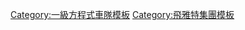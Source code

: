 <noinclude>{{noteTA
|G1=F1
}}</noinclude>{{Navbox
| name       = 法拉利車隊
| title      = {{flagicon|Italy}}  [[法拉利車隊|{{color|White|法拉利車隊}}]]
| state      = {{{state<includeonly>|collapsed</includeonly>}}}
| basestyle = background:#D40000; color:white; 
| bodyclass = hlist

| group1 = 關鍵人物
| list1 = 
* [[恩佐·法拉利]]（創辦人）
* [[約翰·埃爾坎]]（主席）
* {{le|贝内德托·维尼亚|Benedetto Vigna}}（CEO）
* [[马蒂亚·比诺托]]（車隊領隊）
* {{le|洛伊克·比瓜斯|Loïc Bigois}}
* {{le|喬克·克利爾|Jock Clear}}
* {{le|西蒙尼·雷斯塔|Simone Resta}}
* {{le|馬西莫·里沃拉|Massimo Rivola}}
* {{le|洛倫佐·薩西|Lorenzo Sassi}}

| group2 = 現任車手
| list2 = 
* 16. {{flagicon|MON}} [[夏尔·勒克莱尔]]
* 55. {{flagicon|ESP}} [[小卡洛斯·塞恩斯]]

| group3 = 儲備車手
| list3 = 
* 99. {{flagicon|ITA}} [[安東尼奧·焦維納齊]]
* 47. {{flagicon|GER}} [[米克·舒马赫]]
* {{flagicon|ISR}} [[罗伯特·施瓦茨曼]]

| group4 = [[法拉利車手學院|{{color|white|法拉利車手學院}}]]
| list4 = 
* {{flagicon|GBR}} [[克勞姆·伊洛特]]
* {{flagicon|MCO}} {{le|艾法亞·陸克萊|Arthur Leclerc}}
* {{flagicon|SWE}} {{le|迪諾·貝加諾維奇|Dino Beganovic}}
* {{flagicon|BEL}} {{le|瑪雅·維格|Maya Weug}}
* {{flagicon|GBR}} {{le|奧利華·貝爾曼|Oliver Bearman}}

| group5 = 世界冠軍
| list5 = 
* {{flagicon|Italy}} [[阿尔贝托·阿斯卡里]]
* {{flagicon|Argentina}} [[胡安·曼努埃尔·范吉奥]]
* {{flagicon|United Kingdom}} [[约翰·麦克·霍索恩|麦克·霍索恩]]
* {{flagicon|USA}} [[菲利普·托尔·希尔|菲尔·希尔]]
* {{flagicon|Austria}} [[尼基·劳达]]
* {{flagicon|Finland}} [[奇米·雷克南]]
* {{flagicon|South Africa|1928}} [[朱迪·大卫·谢科特|朱迪·谢科特]]
* {{flagicon|Germany}}  [[迈克尔·舒马赫]]
* {{flagicon|United Kingdom}} [[约翰·苏尔特斯]]

| group6 = [[F1世界車手冠軍列表|{{color|white|車手冠軍}}]]
| list6 = 
* {{f1|1952}}
* {{f1|1953}}
* {{f1|1956}}
* {{f1|1958}}
* {{f1|1961}}
* {{f1|1964}}
* {{f1|1975}}
* {{f1|1977}}
* {{f1|1979}}
* {{f1|2000}}
* {{f1|2001}}
* {{f1|2002}}
* {{f1|2003}}
* {{f1|2004}}
* {{f1|2007}}

| group7 = [[一級方程式世界車隊冠軍列表|{{color|white|車隊冠軍}}]]
| list7 = 
* {{f1|1961}}
* {{f1|1964}}
* {{f1|1975}}
* {{f1|1976}}
* {{f1|1977}}
* {{f1|1979}}
* {{f1|1982}}
* {{f1|1983}}
* {{f1|1999}}
* {{f1|2000}}
* {{f1|2001}}
* {{f1|2002}}
* {{f1|2003}}
* {{f1|2004}}
* {{f1|2007}}
* {{f1|2008}}

| group8 = 前任職員
| list8 = 
* [[毛里齊奧·阿里瓦貝內]]
* [[詹姆斯·艾利森 (動力運動)|詹姆斯·艾利森]]
* {{le|馬里奧·阿爾蒙多|Mario Almondo}}
* [[卢卡·巴多尔]]
* {{le|盧卡·巴迪塞利|Luca Baldisserri}}
* {{le|約翰·巴納德|John Barnard}}
* [[罗斯·布朗]]
* {{le|古斯塔夫·布倫納|Gustav Brunner}}
* [[羅里·拜恩]]
* {{le|卡羅·基蒂|Carlo Chiti}}
* {{le|焦阿基諾·科倫坡|Gioacchino Colombo}}
* {{le|阿爾多·科斯塔|Aldo Costa}}
* [[斯蒂法诺·多梅尼卡利]]
* {{le|克里斯·戴爾|Chris Dyer}}
* {{le|阿爾弗雷多·法拉利|Alfredo Ferrari}}
* {{le|切薩雷·費奧里奧|Cesare Fiorio}}
* {{le|毛羅·福爾傑里|Mauro Forghieri}}
* [[帕特·弗萊]]
* [[滨岛裕英]]
* {{le|維托里奧·加諾|Vittorio Jano}}
* {{le|奧雷利奧·蘭普瑞迪|Aurelio Lampredi}}
* {{le|克勞迪奧·隆巴迪|Claudio Lombardi}}
* {{le|盧卡·馬莫里尼|Luca Marmorini}}
* [[塞爾吉奧·馬爾基翁|-{zh-cn:塞尔吉奥·马尔乔内;zh-hant:塞爾吉奧·馬爾基翁}-]]
* [[尼爾·馬丁 (動力運動)|尼爾·馬丁]]
* {{le|保羅·馬丁內利|Paolo Martinelli}}
* [[马可·马蒂亚奇]]
* [[盧卡·克勞德洛·迪·蒙特澤莫羅]]
* {{le|马可·皮奇尼尼|Marco Piccinini}}
* {{le|哈維·波斯爾思韋特|Harvey Postlethwaite}}
* {{le|恩里克·斯卡拉布羅尼|Enrique Scalabroni}}
* [[麥可·舒馬克]]
* {{le|吉勒·西蒙 (一級方程式)|Gilles Simon (Formula One)|吉勒·西蒙}}
* [[安德烈亚·斯特拉]]
* [[罗伯·斯梅德利]]
* [[奈傑爾·斯特普尼]]
* [[让·托德]]
* {{le|尼古拉斯·通巴西斯|Nicholas Tombazis}}

| group9 = 前任车手
| list9  = [[:Category:法拉利一級方程式車手|''详见分类：'''法拉利一級方程式車手''''']]

| group10 = [[一級方程式|{{color|white|一級方程式}}]]賽車
| list10 = 
* [[法拉利125 F1|125]]
* [[法拉利212 F1|212]]
* [[法拉利166 F2|166]]
* [[法拉利375 F1|275]]
* [[法拉利375 F1|340]]
* [[法拉利375 F1|375]]
* [[法拉利Tipo 500|500]]
* [[法拉利553 F1 |553]]
* [[法拉利625 F1|625]]
* [[法拉利555 F1|555]]
* [[蓝旗亚D50|D50]]
* [[法拉利801 F1|801]]
* [[法拉利246 F1|246]]
* [[法拉利246P|246P]]
* [[法拉利156 F1|156]]
* [[法拉利158|158]]
* [[法拉利1512|1512]]
* [[法拉利246 F1-66|246 F1-66]]
* [[法拉利312|312]]
* [[法拉利312B|312B]]
* [[法拉利312T|312T]]
* [[法拉利126 C|126C]]
* [[法拉利156/85|156/85]]
* [[法拉利F1/86|F1/86]]
* [[法拉利F1/87|F1/87]]
* [[法拉利640|640]]
* [[法拉利641|641]]
* [[法拉利642|642]]
* [[法拉利643|643]]
* [[法拉利F92A|F92A]]
* [[法拉利F93A|F93A]]
* [[法拉利412 T1|412 T1]]
* [[法拉利412 T2|412 T2]]
* [[法拉利F310|F310]]
* [[法拉利F300|F300]]
* [[法拉利F399|F399]]
* [[法拉利F1-2000|F1-2000]]
* [[法拉利F2001|F2001]]
* [[法拉利F2002|F2002]]
* [[法拉利F2003-GA|F2003-GA]]
* [[法拉利F2004|F2004]]
* [[法拉利F2005|F2005]]
* [[法拉利248 F1|248 F1]]
* [[法拉利F2007|F2007]]
* [[法拉利F2008|F2008]]
* [[法拉利F60|F60]]
* [[法拉利F10|F10]]
* [[法拉利150° Italia|150° Italia]]
* [[法拉利 F2012|F2012]]
* [[法拉利 F138|F138]]
* [[法拉利F14 T|F14 T]]
* [[法拉利SF15-T|SF15-T]]
* [[法拉利 SF16-H|SF16-H]]
* [[法拉利SF70H|SF70H]]
* [[法拉利 SF71H|SF71H]]
* [[法拉利 SF90|SF90]]
* [[法拉利 SF1000|SF1000]]
* [[法拉利 SF21|SF21]]
* [[法拉利F1-75|F1-75]]

| group11 = {{le|美國開輪式賽車賽事|American Championship car racing|{{color|white|IndyCar/CART}}}}賽車
| list11 = 
* [[法拉利375 F1|375 Indy]]
* [[法拉利637|637]]

| group12 = {{le|跑車競速|Sports racing cars|{{color|white|跑車}}}}
| list12 = 
* [[法拉利166 S|166MM]]
* [[法拉利195 S|195 S]]
* [[法拉利America#340 America|340 America]]
* [[法拉利212 Export|212 Export]]
* [[法拉利250#250 S|225 S & 250 S]]
* [[法拉利250#250MM|250MM]]
* [[法拉利340|340 MM]]
* [[法拉利America#375 MM|375 MM]]
* [[法拉利Monza#250 Monza|250 Monza]]
* [[法拉利Monza#750 Monza|750 Monza]]
* [[法拉利Monza#860 Monza|860 Monza]]
* 118 LM & 121 LM
* [[法拉利America#410 Superamerica|410S]]
* [[法拉利Monza#法拉利500 TR#500 TR|500 TR]]
* [[法拉利Monza#法拉利625 LM#625 LM|625 LM]]
* [[法拉利Monza#法拉利500 TRC#500 TRC|500 TRC]]
* [[法拉利290 MM|290 MM]]
* [[法拉利315 S|315 S]]
* [[法拉利335 S|335 S]]
* [[法拉利TR|250 Testa Rossa]]
* [[法拉利250 TR 61 Spyder Fantuzzi|Ferrari 250 TR 61]]
* [[法拉利250#法拉利250 GT SWB#250 GT Berlinetta SWB|250 GT SWB]]
* [[法拉利250 GTO|250 GTO]]
* [[法拉利330#330 LMB|330 LMB]]
* [[法拉利P#250 P|250 P, 275 P & 330 P]]
* [[法拉利P#330 P2|275 P2, 330 P2 & 365 P2]]
* [[法拉利250 LM|250 LM]]
* [[法拉利P#330 P2|330 P2]]
* [[法拉利P#330 P3|330 P3]]
* [[法拉利P#330 P3/4 and P4|330 P3/4 & P4]]
* [[法拉利212 E Montagna|212 E]]
* [[法拉利312 P|312 P]]
* [[法拉利512|512 S & 512 M]]
* [[法拉利312 PB|312 PB]]

|below =
* {{icon|category}} [[:分類:法拉利|{{color|white|分類:法拉利}}]]

}}<noinclude>
{{collapsible option}}

[[Category:一級方程式車隊模板]]
[[Category:飛雅特集團模板]] 
</noinclude>